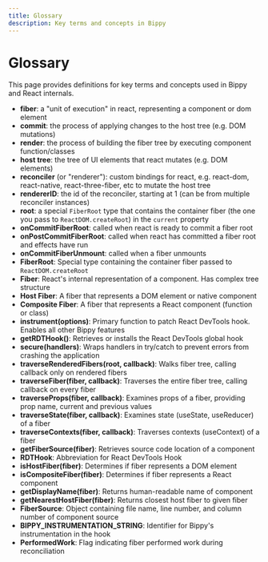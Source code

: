 ```yaml
---
title: Glossary
description: Key terms and concepts in Bippy
---
```


# Glossary

This page provides definitions for key terms and concepts used in Bippy and React internals.

- **fiber**: a "unit of execution" in react, representing a component or dom element
- **commit**: the process of applying changes to the host tree (e.g. DOM mutations)
- **render**: the process of building the fiber tree by executing component function/classes
- **host tree**: the tree of UI elements that react mutates (e.g. DOM elements)
- **reconciler** (or "renderer"): custom bindings for react, e.g. react-dom, react-native, react-three-fiber, etc to mutate the host tree
- **rendererID**: the id of the reconciler, starting at 1 (can be from multiple reconciler instances)
- **root**: a special `FiberRoot` type that contains the container fiber (the one you pass to `ReactDOM.createRoot`) in the `current` property
- **onCommitFiberRoot**: called when react is ready to commit a fiber root
- **onPostCommitFiberRoot**: called when react has committed a fiber root and effects have run
- **onCommitFiberUnmount**: called when a fiber unmounts
- **FiberRoot**: Special type containing the container fiber passed to `ReactDOM.createRoot`
- **Fiber**: React's internal representation of a component. Has complex tree structure
- **Host Fiber**: A fiber that represents a DOM element or native component
- **Composite Fiber**: A fiber that represents a React component (function or class)
- **instrument(options)**: Primary function to patch React DevTools hook. Enables all other Bippy features
- **getRDTHook()**: Retrieves or installs the React DevTools global hook
- **secure(handlers)**: Wraps handlers in try/catch to prevent errors from crashing the application
- **traverseRenderedFibers(root, callback)**: Walks fiber tree, calling callback only on rendered fibers
- **traverseFiber(fiber, callback)**: Traverses the entire fiber tree, calling callback on every fiber
- **traverseProps(fiber, callback)**: Examines props of a fiber, providing prop name, current and previous values
- **traverseState(fiber, callback)**: Examines state (useState, useReducer) of a fiber
- **traverseContexts(fiber, callback)**: Traverses contexts (useContext) of a fiber
- **getFiberSource(fiber)**: Retrieves source code location of a component
- **RDTHook**: Abbreviation for React DevTools Hook
- **isHostFiber(fiber)**: Determines if fiber represents a DOM element
- **isCompositeFiber(fiber)**: Determines if fiber represents a React component
- **getDisplayName(fiber)**: Returns human-readable name of component
- **getNearestHostFiber(fiber)**: Returns closest host fiber to given fiber
- **FiberSource**: Object containing file name, line number, and column number of component source
- **BIPPY_INSTRUMENTATION_STRING**: Identifier for Bippy's instrumentation in the hook
- **PerformedWork**: Flag indicating fiber performed work during reconciliation
